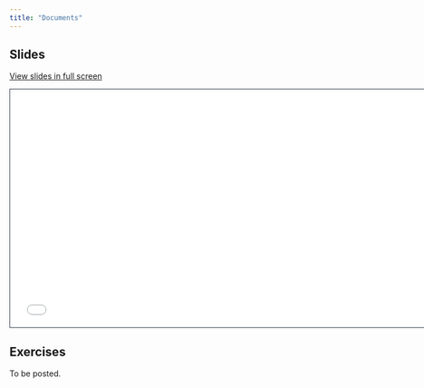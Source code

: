 ```yaml
---
title: "Documents"
---
```


## Slides

[View slides in full screen](1-2-documents-reveal.html)

```{=html}
<iframe class="slide-deck" src="1-2-documents-reveal.html" height="420" width="747" style="border: 1px solid #2e3846;"></iframe>
```

## Exercises

To be posted.
